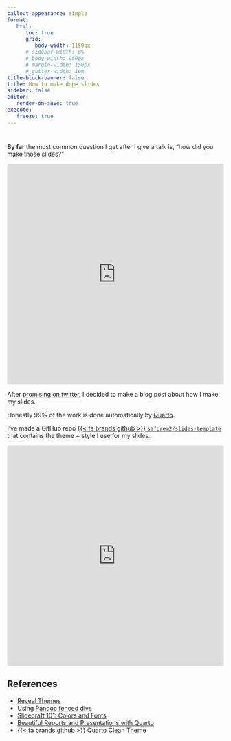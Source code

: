```yaml
---
callout-appearance: simple
format:
   html:
      toc: true
      grid:
         body-width: 1150px
      # sidebar-width: 0%
      # body-width: 950px
      # margin-width: 150px
      # gutter-width: 1em
title-block-banner: false
title: How to make dope slides
sidebar: false
editor:
   render-on-save: true
execute:
   freeze: true
---
```


# {}

**By far** the most common question I get after I give a talk is, "how did you
make those slides?"

::: {.callout title="[{{< fa solid person-chalkboard size=fa-lg >}}]{style='color:#A9A9B3;'} $\hspace{2pt}$ [**MLMC: Machine Learning Monte Carlo**](https://saforem2.github.io/lattice23) @ [Lattice 2023](https://indico.fnal.gov/event/57249/contributions/271305/) (07/2023)" collapse="true" style="width:100%;"}

<iframe src="https://saforem2.github.io/lattice23/#/section" title="MLMC: Machine Learning Monte Carlo" width="100%" align="center" height="512" frameborder="0" webkitallowfullscreen mozallowfullscreen allowfullscreen style="border-radius:0.25rem;border:none;align:center;">
    <p>Your browser does not support iframes.</p>
  </iframe>

:::

After [promising on
twitter](https://twitter.com/saforem2/status/1689676452235759616?s=20), I
decided to make a blog post about how I make my slides.

<!-- Honestly the process (and result) has changed a lot over the years, but I'm happy enough  -->

Honestly 99% of the work is done automatically by [Quarto](https://quarto.org/).

I've made a GitHub repo [{{< fa brands github >}}
`saforem2/slides-template`](https://github.com/saforem2/slides-template) that
contains the theme + style I use for my slides.


::: {.callout title="[{{< fa solid person-chalkboard size=fa-lg >}}]{style='color:#A9A9B3;'} $\hspace{2pt}$ [**Slides Template**](https://saforem2.github.io/slides-template) (08/2023)" collapse="true" style="width:100%;"}

<iframe src="https://saforem2.github.io/slides-template/#/section" title="Slides Template" width="100%" align="center" height="512" frameborder="0" webkitallowfullscreen mozallowfullscreen allowfullscreen style="border-radius:0.25rem;border:none;align:center;">
    <p>Your browser does not support iframes.</p>
  </iframe>

:::


## References
- [Reveal Themes](https://quarto.org/docs/presentations/revealjs/themes.html)
- Using [Pandoc fenced divs](https://thomasmock.quarto.pub/reports-presentations/#/pandoc-fenced-divs)
- [Slidecraft 101: Colors and Fonts](https://www.emilhvitfeldt.com/post/slidecraft-colors-fonts/)
- [Beautiful Reports and Presentations with Quarto](https://thomasmock.quarto.pub/reports-presentations/#/title-slide)
- [{{< fa brands github >}} Quarto Clean Theme](https://github.com/grantmcdermott/quarto-revealjs-clean)
